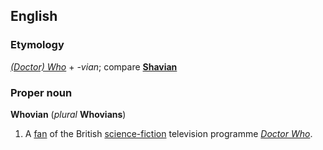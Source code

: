 ==English==
===Etymology===
[[w:Doctor Who|''(Doctor) Who'']] + ''-vian''; compare '''[[Shavian]]'''

===Proper noun===
'''Whovian''' (''plural'' '''Whovians''')

#A [[fan]] of the British [[science fiction|science-fiction]] television programme ''[[w:Doctor Who|Doctor Who]]''.